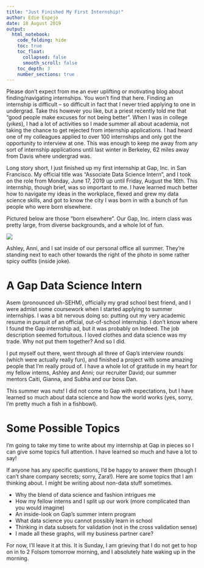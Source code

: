 ```yaml
---
title: "Just Finished My First Internship!"
author: Edie Espejo
date: 18 August 2019
output:
  html_notebook:
    code_folding: hide
    toc: true
    toc_float:
      collapsed: false
      smooth_scroll: false
    toc_depth: 3
    number_sections: true
---
```


Please don't expect from me an ever uplifting or motivating blog about finding/navigating internships. You won't find that here. Finding an internship is difficult -- so difficult in fact that I never tried applying to one in undergrad. Take this however you like, but a priest recently told me that "good people make excuses for not being better". When I was in college (*yikes*), I had a lot of activities so I made summer all about academia, not taking the chance to get rejected from internship applications. I had heard one of my colleagues applied to over 100 internships and only got the opportunity to interview at one. This was enough to keep me away from any sort of internship applications until last winter in Berkeley, 62 miles away from Davis where undergrad was.

Long story short, I just finished up my first internship at Gap, Inc. in San Francisco. My official title was "Associate Data Science Intern", and I took on the role from Monday, June 17, 2019 up until Friday, August the 16th. This internship, though brief, was so important to me. I have learned much better how to navigate my ideas in the workplace, flexed and grew my data science skills, and got to know the city I was born in with a bunch of fun people who were born elsewhere.

Pictured below are those "born elsewhere". Our Gap, Inc. intern class was pretty large, from diverse backgrounds, and a whole lot of fun.

<img src='images/intern-class-edit.jpg'>

Ashley, Anni, and I sat inside of our personal office all summer. They're standing next to each other towards the right of the photo in some rather spicy outfits (inside joke).


# A Gap Data Science Intern
Asem (pronounced uh-SEHM), officially my grad school best friend, and I were admist some coursework when I started applying to summer internships. I was a bit nervous doing so: putting out my very academic resume in pursuit of an official, out-of-school internship. I don't know where I found the Gap internship ad, but it was probably on Indeed. The job description seemed fortuitous. I loved clothes and data science was my trade. Why not put them together? And so I did.

I put myself out there, went through all three of Gap's interview rounds (which were actually really fun), and finished a project with some amazing people that I'm really proud of. I have a whole lot of gratitude in my heart for my fellow interns, Ashley and Anni; our recruiter David; our summer mentors Caiti, Gianna, and Subha and our boss Dan.

This summer was nuts! I did not come to Gap with expectations, but I have learned so much about data science and how the world works (yes, sorry, I'm pretty much a fish in a fishbowl).

# Some Possible Topics
I'm going to take my time to write about my internship at Gap in pieces so I can give some topics full attention. I have learned so much and have a lot to say!

If anyone has any specific questions, I'd be happy to answer them (though I can't share company secrets; sorry, Zara!). Here are some topics that I am thinking about. I might be writing about non-data stuff sometimes.

* Why the blend of data science and fashion intrigues me  
* How my fellow interns and I split up our work (more complicated than you would imagine)  
* An inside-look on Gap's summer intern program  
* What data science you cannot possibly learn in school  
* Thinking in data subsets for validation (not in the cross validation sense)  
* I made all these graphs, will my business partner care?  

For now, I'll leave it at this. It is Sunday, I am grieving that I do not get to hop on in to 2 Folsom tomorrow morning, and I absolutely hate waking up in the morning.